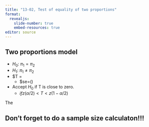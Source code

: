 ```yaml
---
title: "13-02, Test of equality of two proportions"
format: 
  revealjs:
    slide-number: true
    embed-resources: true
editor: source
---
```


## Two proportions model

-   $H_0:\ \pi_1 = \pi_2$
-   $H_1:\ \pi_1 \ne \pi_2$
-   $T = \frac{p_1-p_2}{se}
    -   $se=\sqrt()
-   Accept $H_0$ if T is close to zero.
    -   $if z(\alpha/2) < T < z(1-\alpha/2)$

:::notes
The
:::
  
## Don't forget to do a sample size calculaton!!!
